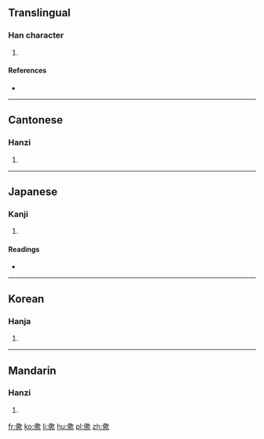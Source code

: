 ==Translingual==

===Han character===
{{Han char|rn=9|rad=人|as=12|sn=14|four=27282|canj=人廿金人 (OTCO), X人廿金人 (XOTCO)|ids=⿰亻欺}}

# {{defn|Han|sort=人12}}

====References====
* {{Han ref|kx=0116.260|dkj=01101|dj=0248.040|hdz=10217.060|uh=50DB|ud=20699|bh=E0F5|bd=57589}}

----

==Cantonese==

===Hanzi===
{{yue-hanzi|jyut=|y=hei1}}

# {{defn|lang=yue|sort=人12}}

----

==Japanese==

===Kanji===
{{ja-kanji|grade=|rs=人12}}

# {{defn|lang=ja|sort=人12}}

====Readings====
* {{ja-readings|on=[[き]] (ki)|kun=}}

----

==Korean==

===Hanja===
{{ko-hanja|hangeul=기|rv=gi|mr=ki}}

# {{defn|lang=ko|sort=人12}}

----

==Mandarin==

===Hanzi===
{{cmn-hanzi|pin=[[qī]] ([[qi1]])|wg=ch'i<sup>1</sup>}}

# {{defn|lang=cmn|sort=人12}}

[[fr:僛]]
[[ko:僛]]
[[li:僛]]
[[hu:僛]]
[[pl:僛]]
[[zh:僛]]